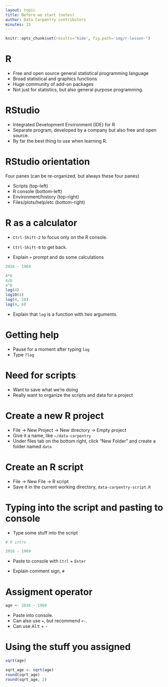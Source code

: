 ```yaml
---
layout: topic
title: Before we start (notes)
author: Data Carpentry contributors
minutes: 15
---
```


```r
knitr::opts_chunk$set(results='hide', fig.path='img/r-lesson-')
```

# R

- Free and open source general statistical programming language
- Broad statistical and graphics functions
- Huge community of add-on packages
- Not just for statistics, but also general purpose programming.

# RStudio

- Integrated Development Environment (IDE) for R
- Separate program, developed by a company but also free and open
  source.
- By far the best thing to use when learning R.

# RStudio orientation

Four panes (can be re-organized, but always these four panes)

- Scripts (top-left)
- R console (bottom-left)
- Environment/history (top-right)
- Files/plots/help/etc (bottom-right)

# R as a calculator

- `Ctrl-Shift-2` to focus only on the R console.
- `Ctrl-Shift-0` to get back.

- Explain `>` prompt and do some calculations

```r
2016 - 1969
```

```r
4*6
4/6
4^6
log(4)
log10(4)
log(4, 10)
log(4, 6)
```

- Explain that `log` is a function with two arguments.

# Getting help

- Pause for a moment after typing `log`
- Type `?log`

# Need for scripts

- Want to save what we're doing
- Really want to organize the scripts and data for a project

# Create a new R project

- File → New Project → New directory → Empty project
- Give it a name, like `~/data-carpentry`
- Under files tab on the bottom right, click "New Folder" and create a
  folder named `data`

# Create an R script

- File → New File → R script
- Save it in the current working directory, `data-carpentry-script.R`

# Typing into the script and pasting to console

- Type some stuff into the script

```r
# R intro

2016 - 1969
```

- Paste to console with <kbd>`Ctrl`</kbd> + <kbd>`Enter`</kbd>

- Explain comment sign, `#`

# Assigment operator

```r
age <- 2016 - 1969
```

- Paste into console.
- Can also use `=`, but recommend `<-`.
- Can use <kbd>Alt</kbd> + <kbd>-</kbd>

# Using the stuff you assigned

```r
sqrt(age)
```

```r
sqrt_age <- sqrt(age)
round(sqrt_age)
round(sqrt_age, 2)
```

